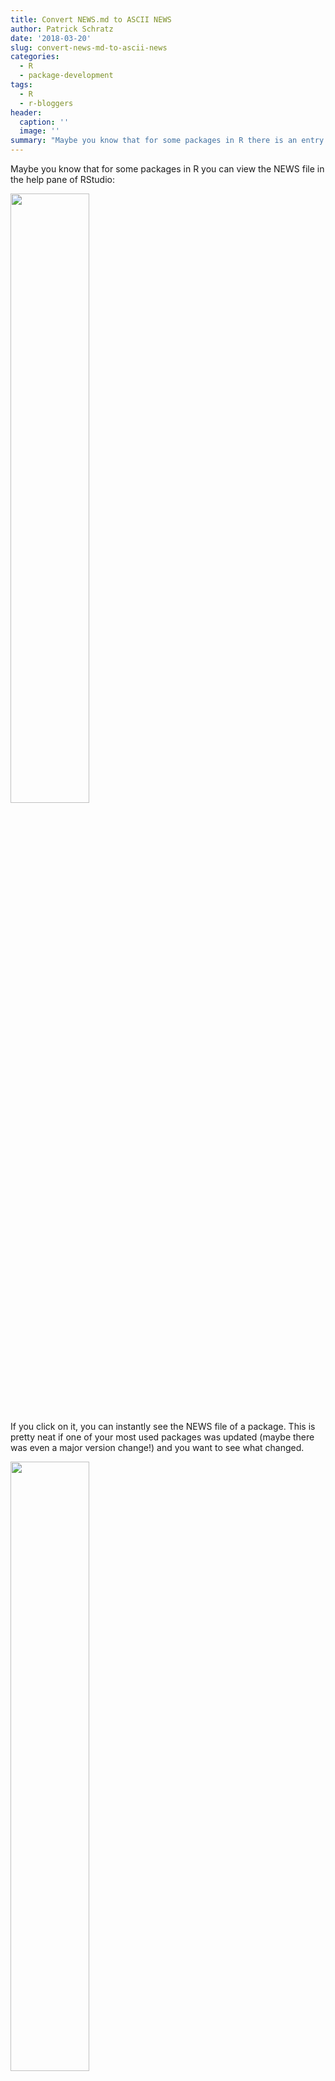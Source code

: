 ```yaml
---
title: Convert NEWS.md to ASCII NEWS
author: Patrick Schratz
date: '2018-03-20'
slug: convert-news-md-to-ascii-news
categories:
  - R
  - package-development
tags:
  - R
  - r-bloggers
header:
  caption: ''
  image: ''
summary: "Maybe you know that for some packages in R there is an entry 'Package NEWS' in the help pane of RStudio. However, it is a bit of mistery how to provide this NEWS entry there for maintainers, especially since the recent wide spread use of NEWS.md in R package development."
---
```


Maybe you know that for some packages in R you can view the NEWS file in the help pane of RStudio:

<img src="../../img/convert_to_ascii_news_1.png" style="width: 50%;">

If you click on it, you can instantly see the NEWS file of a package.
This is pretty neat if one of your most used packages was updated (maybe there was even a major version change!) and you want to see what changed.

<img src="../../img/convert_to_ascii_news_2.png" style="width: 50%;">

To make this possible, the maintainer needs to have an ASCII NEWS file when he submits the package to CRAN.
While having an ASCII NEWS file was the standard some years ago, nowadays almost everyone uses a markdown written `NEWS.md` file.
This is good because its easier to read in the browser than a plain text file.

Since 1 or 2 years, also CRAN started supporting `NEWS.md` files.
You can find them on the CRAN overview page of any package.
To stay with one package in this post, [here](https://cran.r-project.org/web/packages/sperrorest/index.html) is the CRAN page for the sperrorest package (I am not sure why the latest news are missing though).

However, the RStudio help page does not render `NEWS.md` and maintainers would need to maintain two news files if they would like to provide this service.
To minimize the effort, I created a small [script](https://gist.github.com/pat-s/7aa990030e0fd25a4eb727592da492d1) that only consists of a single `sed` call (`sed` is a search/replace function for Unix system). 

```
# 1.'-e' part: Replaces all level 2 headers and appends a ":" at the end of the line
# 2.'-e' part: Indents all bullet points with a whitespace
# 3.'-e' part: Removes all level 2 headers
# 4.'-e' part: For all level 1 headers, add linebreak and 80 hyphens (not strictly required but clean)
# 5.'-e' part: Remove all level 1 headers

sed -e '/^##/ s/$/:/' -e 's/^*/ */' -e 's/^## *//' -e "/^#/a\\--------------------------------------------------------------------------------" -e 's/^# *//' < NEWS.md > NEWS
```

It will not fit every `NEWS.md` file but most.
It depends on your formatting style (e.g. if you add a colon after each heading or not (I do not)).
Just apply it, check the resulting NEWS file and tweak it if needed.

**NOTE:** You will only see "Package NEWS" entry in the RStudio help pane if the ASCII file is correctly formatted.
So if you do not see it after building your package locally (e.g. `devtools::document()`), something is still wrong.
See [this file](https://github.com/pat-s/sperrorest/blob/master/NEWS) for a correct example.



